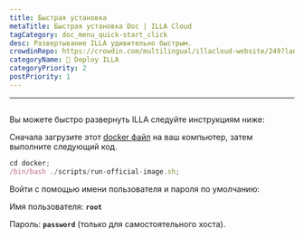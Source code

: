 ```yaml
---
title: Быстрая установка
metaTitle: Быстрая установка Doc | ILLA Cloud
tagCategory: doc_menu_quick-start_click
desc: Развертывание ILLA удивительно быстрым.
crowdinRepo: https://crowdin.com/multilingual/illacloud-website/249?languages=ru&filter=basic&value=0
categoryName: 👷 Deploy ILLA
categoryPriority: 2
postPriority: 1
---
```


* * *

## <h2 hidden>Быстрая установка</h2>

Вы можете быстро развернуть ILLA следуйте инструкциям ниже:

Сначала загрузите этот [docker файл](https://github.com/illacloud/deploy-illa-manually/tree/main/docker) на ваш компьютер, затем выполните следующий код.

```jsx
cd docker;
/bin/bash ./scripts/run-official-image.sh;
```

Войти с помощью имени пользователя и пароля по умолчанию:

Имя пользователя: **`root`**

Пароль: **`password`** (только для самостоятельного хоста).
